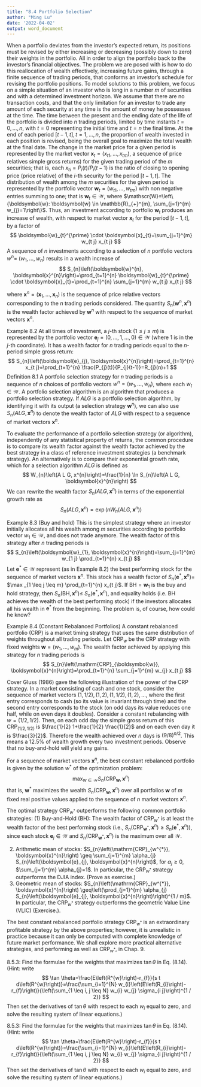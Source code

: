 ```yaml
---
title: "8.4 Portfolio Selection"
author: "Ming Lu"
date: '2022-04-02'
output: word_document
---
```


When a portfolio deviates from the investor's expected return, its positions must be revised by either increasing or decreasing (possibly down to zero) their weights in the portfolio. All in order to align the portfolio back to the investor's financial objectives. The problem we are posed with is how to do this reallocation of wealth effectively, increasing future gains, through a finite sequence of trading periods, that conforms an investor's schedule for revising the portfolio positions. To model solutions to this problem, we focus on a simple situation of an investor who is long in a number $m$ of securities and with a determined investment horizon. We assume that there are no transaction costs, and that the only limitation for an investor to trade any amount of each security at any time is the amount of money he possesses at the time. The time between the present and the ending date of the life of the portfolio is divided into $n$ trading periods, limited by time instants $t=0, \ldots, n$, with $t=0$ representing the initial time and $t=n$ the final time. At the end of each period $[t-1, t], t=1, \ldots, n$, the proportion of wealth invested in each position is revised, being the overall goal to maximize the total wealth at the final date. The change in the market price for a given period is represented by the market vector $\boldsymbol{x}_{t}=\left(x_{t 1}, \ldots, x_{t m}\right)$, a sequence of price relatives simple gross returns) for the given trading period of the $m$ securities; that is, each $x_{t i}=P_{i}(t) / P_{i}(t-1)$ is the ratio of closing to opening price (price relative) of the $i$-th security for the period $[t-1, t]$. The distribution of wealth among the $m$ securities for the given period is represented by the portfolio vector $\boldsymbol{w}_{t}=\left(w_{t 1}, \ldots, w_{t m}\right)$ with non negative entries summing to one; that is $\boldsymbol{w}_{t} \in \mathscr{W}$, where $\mathscr{W}=\left\{\boldsymbol{w}: \boldsymbol{w} \in \mathbb{R}_{+}^{m}, \sum_{j=1}^{m} w_{j}=1\right\}$. Thus, an investment according to portfolio $\boldsymbol{w}_{t}$ produces an increase of wealth, with respect to market vector $\boldsymbol{x}_{t}$ for the period $[t-1, t]$, by a factor of
$$
\boldsymbol{w}_{t}^{\prime} \cdot \boldsymbol{x}_{t}=\sum_{j=1}^{m} w_{t j} x_{t j}
$$
A sequence of $n$ investments according to a selection of $n$ portfolio vectors $w^{n}=$ $\left(w_{1}, \ldots, w_{n}\right)$ results in a wealth increase of
$$
S_{n}\left(\boldsymbol{w}^{n}, \boldsymbol{x}^{n}\right)=\prod_{t=1}^{n} \boldsymbol{w}_{t}^{\prime} \cdot \boldsymbol{x}_{t}=\prod_{t=1}^{n} \sum_{j=1}^{m} w_{t j} x_{t j}
$$

where $\boldsymbol{x}^{n}=\left(\boldsymbol{x}_{1}, \ldots, \boldsymbol{x}_{n}\right)$ is the sequence of price relative vectors corresponding to the $n$ trading periods considered. The quantity $S_{n}\left(\boldsymbol{w}^{n}, \boldsymbol{x}^{n}\right)$ is the wealth factor achieved by $\boldsymbol{w}^{n}$ with respect to the sequence of market vectors $\boldsymbol{x}^{n}$.

Example 8.2 At all times of investment, a $j$-th stock $(1 \leq j \leq m)$ is represented by the portfolio vector $\boldsymbol{e}_{j}=(0, \ldots, 1, \ldots, 0) \in \mathscr{W}$ (where 1 is in the $j$-th coordinate). It has a wealth factor for $n$ trading periods equal to the $n$-period simple gross return:
$$
S_{n}\left(\boldsymbol{e}_{j}, \boldsymbol{x}^{n}\right)=\prod_{t=1}^{n} x_{t j}=\prod_{t=1}^{n} \frac{P_{j}(t)}{P_{j}(t-1)}=R_{j}(n)+1
$$
Definition 8.1 A portfolio selection strategy for $n$ trading periods is a sequence of $n$ choices of portfolio vectors $w^{n}=\left(w_{1}, \ldots, w_{n}\right)$, where each $w_{t} \in \mathscr{W}$. A portfolio selection algorithm is an algorithm that produces a portfolio selection strategy.
If $A L G$ is a portfolio selection algorithm, by identifying it with its output (a selection strategy $\left.\boldsymbol{w}^{n}\right)$, we can also use $S_{n}\left(A L G, \boldsymbol{x}^{n}\right)$ to denote the wealth factor of $A L G$ with respect to a sequence of market vectors $\boldsymbol{x}^{n}$.

To evaluate the performance of a portfolio selection strategy (or algorithm), independently of any statistical property of returns, the common procedure is to compare its wealth factor against the wealth factor achieved by the best strategy in a class of reference investment strategies (a benchmark strategy). An alternatively is to compare their exponential growth rate, which for a selection algorithm $A L G$ is defined as
$$
W_{n}\left(A L G, x^{n}\right)=\frac{1}{n} \ln S_{n}\left(A L G, \boldsymbol{x}^{n}\right)
$$
We can rewrite the wealth factor $S_{n}\left(A L G, \boldsymbol{x}^{n}\right)$ in terms of the exponential growth rate as
$$
S_{n}\left(A L G, \boldsymbol{x}^{n}\right)=\exp \left(n W_{n}\left(A L G, \boldsymbol{x}^{n}\right)\right)
$$

Example $8.3$ (Buy and hold) This is the simplest strategy where an investor initially allocates all his wealth among $m$ securities according to portfolio vector $w_{1} \in \mathscr{W}$, and does not trade anymore. The wealth factor of this strategy after $n$ trading periods is
$$
S_{n}\left(\boldsymbol{w}_{1}, \boldsymbol{x}^{n}\right)=\sum_{j=1}^{m} w_{1 j} \prod_{t=1}^{n} x_{t j}
$$
Let $\boldsymbol{e}^{*} \in \mathscr{W}$ represent (as in Example 8.2) the best performing stock for the sequence of market vectors $\boldsymbol{x}^{n}$. This stock has a wealth factor of $S_{n}\left(\boldsymbol{e}^{*}, \boldsymbol{x}^{n}\right)=$ $\max _{1 \leq j \leq m} \prod_{t=1}^{n} x_{t j}$. If $\mathrm{BH}=\boldsymbol{w}_{1}$ is the buy and hold strategy, then $S_{n}\left(\mathrm{BH}, \boldsymbol{x}^{n}\right) \leq$ $S_{n}\left(\boldsymbol{e}^{*}, \boldsymbol{x}^{n}\right)$, and equality holds (i.e. BH achieves the wealth of the best performing stock) if the investors allocates all his wealth in $\boldsymbol{e}^{*}$ from the beginning. The problem is, of course, how could he know?

Example $8.4$ (Constant Rebalanced Portfolios) A constant rebalanced portfolio (CRP) is a market timing strategy that uses the same distribution of weights throughout all trading periods. Let $\mathrm{CRP}_{w}$ be the CRP strategy with fixed weights $\boldsymbol{w}=\left(w_{1}, \ldots, w_{m}\right)$. The wealth factor achieved by applying this strategy for $n$ trading periods is
$$
S_{n}\left(\mathrm{CRP}_{\boldsymbol{w}}, \boldsymbol{x}^{n}\right)=\prod_{t=1}^{n} \sum_{j=1}^{m} w_{j} x_{t j}
$$

Cover Gluss (1986) gave the following illustration of the power of the CRP strategy. In a market consisting of cash and one stock, consider the sequence of market vectors $(1,1 / 2),(1,2),(1,1 / 2),(1,2), \ldots$, where the first entry corresponds to cash (so its value is invariant through time) and the second entry corresponds to the stock (on odd days its value reduces one half, while on even days it doubles). Consider a constant rebalancing with $w=(1 / 2,1 / 2)$. Then, on each odd day the simple gross return of this $\operatorname{CRP}_{(1 / 2,1 / 2)}$ is $\frac{1}{2} 1+\frac{1}{2} \frac{1}{2}$ and on each even day it is $\frac{3}{2}$. Therefore the wealth achieved over $n$ days is $(9 / 8)^{n / 2}$. This means a $12.5 \%$ of wealth growth every two investment periods. Observe that no buy-and-hold will yield any gains.

For a sequence of market vectors $\boldsymbol{x}^{n}$, the best constant rebalanced portfolio is given by the solution $w^{*}$ of the optimization problem:
$$
\max _{w \in \mathscr{W}} S_{n}\left(\mathrm{CRP}_{\boldsymbol{w}}, \boldsymbol{x}^{n}\right)
$$
that is, $\boldsymbol{w}^{*}$ maximizes the wealth $S_{n}\left(\mathrm{CRP}_{\boldsymbol{w}}, \boldsymbol{x}^{n}\right)$ over all portfolios $\boldsymbol{w}$ of $m$ fixed real positive values applied to the sequence of $n$ market vectors $\boldsymbol{x}^{n}$.

The optimal strategy $\mathrm{CRP}_{w^{*}}$ outperforms the following common portfolio strategies:
(1) Buy-and-Hold (BH): The wealth factor of $\mathrm{CRP}_{w^{*}}$ is at least the wealth factor of the best performing stock (i.e., $\left.S_{n}\left(\mathrm{CRP}_{\boldsymbol{w}^{*}}, \boldsymbol{x}^{n}\right) \geq S_{n}\left(\boldsymbol{e}^{*}, \boldsymbol{x}^{n}\right)\right)$, since each stock $\boldsymbol{e}_{j} \in \mathscr{W}$ and $S_{n}\left(\mathrm{CRP}_{\boldsymbol{w}^{*}}, \boldsymbol{x}^{n}\right)$ is the maximum over all $\mathscr{W}$.

(2) Arithmetic mean of stocks: $S_{n}\left(\mathrm{CRP}_{w^{*}}, \boldsymbol{x}^{n}\right) \geq \sum_{j=1}^{m} \alpha_{j} S_{n}\left(\boldsymbol{e}_{j}, \boldsymbol{x}^{n}\right)$, for $\alpha_{j} \geq 0$, $\sum_{j=1}^{m} \alpha_{j}=1$. In particular, the $\mathrm{CRP}_{w^{*}}$ strategy outperforms the DJIA index. (Prove as exercise.)
(3) Geometric mean of stocks: $S_{n}\left(\mathrm{CRP}_{w^{*}}, \boldsymbol{x}^{n}\right) \geq\left(\prod_{j=1}^{m} \alpha_{j} S_{n}\left(\boldsymbol{e}_{j}, \boldsymbol{x}^{n}\right)\right)^{1 / m}$. In particular, the $\mathrm{CRP}_{w^{*}}$ strategy outperforms the geometric Value Line (VLIC) (Exercise.).

The best constant rebalanced portfolio strategy $\mathrm{CRP}_{w^{*}}$ is an extraordinary profitable strategy by the above properties; however, it is unrealistic in practice because it can only be computed with complete knowledge of future market performance. We shall explore more practical alternative strategies, and performing as well as $\mathrm{CRP}_{w^{*}}$, in Chap. $9 .$

8.5.3: Find the formulae for the weights that maximizes $\tan \theta$ in Eq. (8.14). (Hint: write
$$
\tan \theta=\frac{E\left(R^{w}\right)-r_{f}}{s t d\left(R^{w}\right)}=\frac{\sum_{i=1}^{N} w_{i}\left(E\left(R_{i}\right)-r_{f}\right)}{\left(\sum_{1 \leq i, j \leq N} w_{i} w_{j} \sigma_{i j}\right)^{1 / 2}}
$$
Then set the derivatives of $\tan \theta$ with respect to each $w_{i}$ equal to zero, and solve the resulting system of linear equations.)

8.5.3: Find the formulae for the weights that maximizes $\tan \theta$ in Eq. (8.14). (Hint: write
$$
\tan \theta=\frac{E\left(R^{w}\right)-r_{f}}{s t d\left(R^{w}\right)}=\frac{\sum_{i=1}^{N} w_{i}\left(E\left(R_{i}\right)-r_{f}\right)}{\left(\sum_{1 \leq i, j \leq N} w_{i} w_{j} \sigma_{i j}\right)^{1 / 2}}
$$
Then set the derivatives of $\tan \theta$ with respect to each $w_{i}$ equal to zero, and solve the resulting system of linear equations.)

